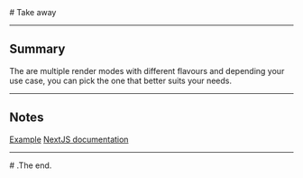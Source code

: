 <Section>

<Cover>
  # Take away
</Cover>

---

# Summary

The are multiple render modes with different flavours and depending your use case, you can pick the
one that better suits your needs.

---

# Notes

[Example](https://supes.info/)
[NextJS documentation](https://nextjs.org/docs/basic-features/data-fetching)

---

<Cover>
  # .The end.
</Cover>

</Section>
